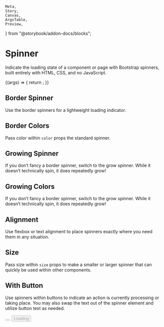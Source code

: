     Meta,
    Story,
    Canvas,
    ArgsTable,
    Preview,
} from "@storybook/addon-docs/blocks";


<Meta title="UI/Spinner" component={Spinner} />

# Spinner

<p class="sbdocs-desc">
    Indicate the loading state of a component or page with Bootstrap spinners,
    built entirely with HTML, CSS, and no JavaScript.
</p>

<Canvas>
    <Story
        name="Spinner Controls"
        argTypes={{
            className: {
                control: {
                    type: `text`,
                },
            },
            variant: {
                control: {
                    type: `select`,
                    options: ["border", "grow"],
                },
            },
            color: {
                control: {
                    type: `select`,
                    options: [
                        "primary",
                        "secondary",
                        "success",
                        "danger",
                        "warning",
                        "info",
                        "light",
                        "dark",
                        "white",
                    ],
                },
            },
            size: {
                control: {
                    type: `select`,
                    options: ["xs", "sm", "md", "lg", "xl"],
                },
            },
        }}
    >
        {(args) => {
            return <Spinner {...args} />;
        }}
    </Story>
</Canvas>

<ArgsTable of={Spinner} story="Spinner Controls" />

## Border Spinner

Use the border spinners for a lightweight loading indicator.

<Preview withToolbar>
    <Story name="Border Spinner">
        <Spinner />
    </Story>
</Preview>

## Border Colors

Pass color within `color` props the standard spinner.

<Preview withToolbar>
    <Story name="Border Colors">
        <Spinner color="primary" />
        <Spinner color="secondary" />
        <Spinner color="success" />
        <Spinner color="danger" />
        <Spinner color="warning" />
        <Spinner color="info" />
        <Spinner color="light" />
        <Spinner color="dark" />
        <Spinner color="white" />
    </Story>
</Preview>

## Growing Spinner

If you don’t fancy a border spinner, switch to the grow spinner. While it doesn’t technically spin, it does repeatedly grow!

<Preview withToolbar>
    <Story name="Growing Spinner">
        <Spinner variant="grow" />
    </Story>
</Preview>

## Growing Colors

If you don’t fancy a border spinner, switch to the grow spinner. While it doesn’t technically spin, it does repeatedly grow!

<Preview withToolbar>
    <Story name="Growing Colors">
        <Spinner variant="grow" color="primary" />
        <Spinner variant="grow" color="secondary" />
        <Spinner variant="grow" color="success" />
        <Spinner variant="grow" color="danger" />
        <Spinner variant="grow" color="warning" />
        <Spinner variant="grow" color="info" />
        <Spinner variant="grow" color="light" />
        <Spinner variant="grow" color="dark" />
        <Spinner variant="grow" color="white" />
    </Story>
</Preview>

## Alignment

Use flexbox or text alignment to place spinners exactly where you need them in any situation.

<Preview withToolbar>
    <Story name="Alignment">
        <div className="text-left">
            <Spinner />
        </div>
        <div className="text-center">
            <Spinner />
        </div>
        <div className="text-right">
            <Spinner />
        </div>
    </Story>
</Preview>

## Size

Pass size within `size` props to make a smaller or larger spinner that can quickly be used within other components.

<Preview withToolbar>
    <Story name="Size">
        <Spinner size="xs" />
        <Spinner size="sm" />
        <Spinner size="md" />
        <Spinner size="lg" />
        <Spinner size="xl" />
    </Story>
</Preview>

## With Button

Use spinners within buttons to indicate an action is currently processing or taking place. You may also swap the text out of the spinner element and utilize button text as needed.

<Preview withToolbar>
    <Story name="With Button">
        <Button inconButton size="md" disabled>
            <Spinner size="sm" />
        </Button>
        <Button hasIcon size="md" disabled>
            <Spinner size="sm" /> Loading
        </Button>
    </Story>
</Preview>
